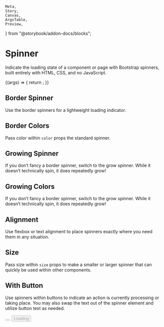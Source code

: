     Meta,
    Story,
    Canvas,
    ArgsTable,
    Preview,
} from "@storybook/addon-docs/blocks";


<Meta title="UI/Spinner" component={Spinner} />

# Spinner

<p class="sbdocs-desc">
    Indicate the loading state of a component or page with Bootstrap spinners,
    built entirely with HTML, CSS, and no JavaScript.
</p>

<Canvas>
    <Story
        name="Spinner Controls"
        argTypes={{
            className: {
                control: {
                    type: `text`,
                },
            },
            variant: {
                control: {
                    type: `select`,
                    options: ["border", "grow"],
                },
            },
            color: {
                control: {
                    type: `select`,
                    options: [
                        "primary",
                        "secondary",
                        "success",
                        "danger",
                        "warning",
                        "info",
                        "light",
                        "dark",
                        "white",
                    ],
                },
            },
            size: {
                control: {
                    type: `select`,
                    options: ["xs", "sm", "md", "lg", "xl"],
                },
            },
        }}
    >
        {(args) => {
            return <Spinner {...args} />;
        }}
    </Story>
</Canvas>

<ArgsTable of={Spinner} story="Spinner Controls" />

## Border Spinner

Use the border spinners for a lightweight loading indicator.

<Preview withToolbar>
    <Story name="Border Spinner">
        <Spinner />
    </Story>
</Preview>

## Border Colors

Pass color within `color` props the standard spinner.

<Preview withToolbar>
    <Story name="Border Colors">
        <Spinner color="primary" />
        <Spinner color="secondary" />
        <Spinner color="success" />
        <Spinner color="danger" />
        <Spinner color="warning" />
        <Spinner color="info" />
        <Spinner color="light" />
        <Spinner color="dark" />
        <Spinner color="white" />
    </Story>
</Preview>

## Growing Spinner

If you don’t fancy a border spinner, switch to the grow spinner. While it doesn’t technically spin, it does repeatedly grow!

<Preview withToolbar>
    <Story name="Growing Spinner">
        <Spinner variant="grow" />
    </Story>
</Preview>

## Growing Colors

If you don’t fancy a border spinner, switch to the grow spinner. While it doesn’t technically spin, it does repeatedly grow!

<Preview withToolbar>
    <Story name="Growing Colors">
        <Spinner variant="grow" color="primary" />
        <Spinner variant="grow" color="secondary" />
        <Spinner variant="grow" color="success" />
        <Spinner variant="grow" color="danger" />
        <Spinner variant="grow" color="warning" />
        <Spinner variant="grow" color="info" />
        <Spinner variant="grow" color="light" />
        <Spinner variant="grow" color="dark" />
        <Spinner variant="grow" color="white" />
    </Story>
</Preview>

## Alignment

Use flexbox or text alignment to place spinners exactly where you need them in any situation.

<Preview withToolbar>
    <Story name="Alignment">
        <div className="text-left">
            <Spinner />
        </div>
        <div className="text-center">
            <Spinner />
        </div>
        <div className="text-right">
            <Spinner />
        </div>
    </Story>
</Preview>

## Size

Pass size within `size` props to make a smaller or larger spinner that can quickly be used within other components.

<Preview withToolbar>
    <Story name="Size">
        <Spinner size="xs" />
        <Spinner size="sm" />
        <Spinner size="md" />
        <Spinner size="lg" />
        <Spinner size="xl" />
    </Story>
</Preview>

## With Button

Use spinners within buttons to indicate an action is currently processing or taking place. You may also swap the text out of the spinner element and utilize button text as needed.

<Preview withToolbar>
    <Story name="With Button">
        <Button inconButton size="md" disabled>
            <Spinner size="sm" />
        </Button>
        <Button hasIcon size="md" disabled>
            <Spinner size="sm" /> Loading
        </Button>
    </Story>
</Preview>
